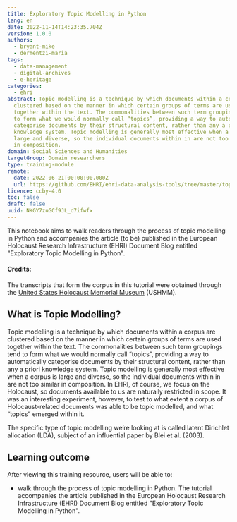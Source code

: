 ```yaml
---
title: Exploratory Topic Modelling in Python
lang: en
date: 2022-11-14T14:23:35.704Z
version: 1.0.0
authors:
  - bryant-mike
  - dermentzi-maria
tags:
  - data-management
  - digital-archives
  - e-heritage
categories:
  - ehri
abstract: Topic modelling is a technique by which documents within a corpus are
  clustered based on the manner in which certain groups of terms are used
  together within the text. The commonalities between such term groupings tend
  to form what we would normally call “topics”, providing a way to automatically
  categorise documents by their structural content, rather than any a priori
  knowledge system. Topic modelling is generally most effective when a corpus is
  large and diverse, so the individual documents within in are not too similar
  in composition.
domain: Social Sciences and Humanities
targetGroup: Domain researchers
type: training-module
remote:
  date: 2022-06-21T00:00:00.000Z
  url: https://github.com/EHRI/ehri-data-analysis-tools/tree/master/topic-modelling-python
licence: ccby-4.0
toc: false
draft: false
uuid: NKGY7zuGCf9JL_d7ifwfx
---
```

This notebook aims to walk readers through the process of topic modelling in Python and accompanies the article (to be) published in the European Holocaust Research Infrastructure (EHRI) Document Blog entitled "Exploratory Topic Modelling in Python".

#### [](https://github.com/EHRI/ehri-data-analysis-tools/tree/master/topic-modelling-python#credits)Credits:

The transcripts that form the corpus in this tutorial were obtained through the [United States Holocaust Memorial Museum](https://www.ushmm.org/) (USHMM).

## [](https://github.com/EHRI/ehri-data-analysis-tools/tree/master/topic-modelling-python#what-is-topic-modelling)What is Topic Modelling?

Topic modelling is a technique by which documents within a corpus are clustered based on the manner in which certain groups of terms are used together within the text. The commonalities between such term groupings tend to form what we would normally call “topics”, providing a way to automatically categorise documents by their structural content, rather than any a priori knowledge system. Topic modelling is generally most effective when a corpus is large and diverse, so the individual documents within in are not too similar in composition. In EHRI, of course, we focus on the Holocaust, so documents available to us are naturally restricted in scope. It was an interesting experiment, however, to test to what extent a corpus of Holocaust-related documents was able to be topic modelled, and what “topics” emerged within it.

The specific type of topic modelling we’re looking at is called latent Dirichlet allocation (LDA), subject of an influential paper by Blei et al. (2003).

## L﻿earning outcome

A﻿fter viewing this training resource, users will be able to:

- walk through the process of topic modelling in Python. The tutorial accompanies the article published in the European Holocaust Research Infrastructure (EHRI) Document Blog entitled "Exploratory Topic Modelling in Python".

  <ExternalResource title="Interested in learning more?" subtitle="Check out Exploratory Topic Modelling in Python" url="https://github.com/EHRI/ehri-data-analysis-tools/tree/master/topic-modelling-python" />

<ExternalResource title="Interested in learning more?" subtitle="Check out Exploratory Topic Modelling in Python" url="https://github.com/EHRI/ehri-data-analysis-tools/tree/master/topic-modelling-python" />